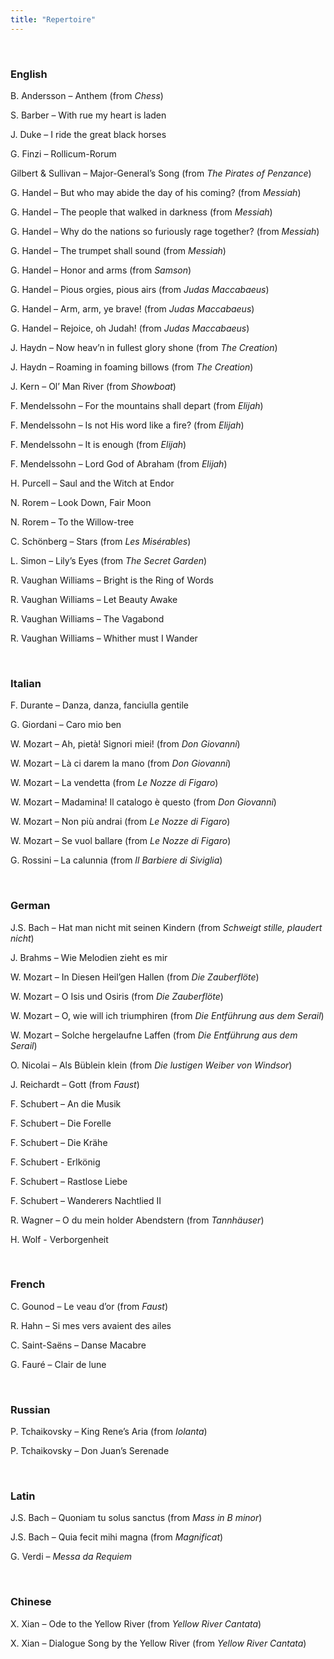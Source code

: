 ```yaml
---
title: "Repertoire"
---
```


<br>

### English
B. Andersson – Anthem (from *Chess*)

S. Barber – With rue my heart is laden

J. Duke – I ride the great black horses

G. Finzi – Rollicum-Rorum

Gilbert & Sullivan – Major-General’s Song (from *The Pirates of Penzance*)

G. Handel – But who may abide the day of his coming? (from *Messiah*)

G. Handel – The people that walked in darkness (from *Messiah*)

G. Handel – Why do the nations so furiously rage together? (from *Messiah*)

G. Handel – The trumpet shall sound (from *Messiah*)

G. Handel – Honor and arms (from *Samson*)

G. Handel – Pious orgies, pious airs (from *Judas Maccabaeus*)

G. Handel – Arm, arm, ye brave! (from *Judas Maccabaeus*)

G. Handel – Rejoice, oh Judah! (from *Judas Maccabaeus*)

J. Haydn – Now heav’n in fullest glory shone (from *The Creation*)

J. Haydn – Roaming in foaming billows (from *The Creation*)

J. Kern – Ol’ Man River (from *Showboat*)

F. Mendelssohn – For the mountains shall depart (from *Elijah*)

F. Mendelssohn – Is not His word like a fire? (from *Elijah*)

F. Mendelssohn – It is enough (from *Elijah*)

F. Mendelssohn – Lord God of Abraham (from *Elijah*)

H. Purcell – Saul and the Witch at Endor

N. Rorem – Look Down, Fair Moon

N. Rorem – To the Willow-tree

C. Schönberg – Stars (from *Les Misérables*)

L. Simon – Lily’s Eyes (from *The Secret Garden*)

R. Vaughan Williams – Bright is the Ring of Words

R. Vaughan Williams – Let Beauty Awake

R. Vaughan Williams – The Vagabond

R. Vaughan Williams – Whither must I Wander

<br>


### Italian
F. Durante – Danza, danza, fanciulla gentile

G. Giordani – Caro mio ben

W. Mozart – Ah, pietà! Signori miei! (from *Don Giovanni*)

W. Mozart – Là ci darem la mano (from *Don Giovanni*)

W. Mozart – La vendetta (from *Le Nozze di Figaro*)

W. Mozart – Madamina! Il catalogo ѐ questo (from *Don Giovanni*)

W. Mozart – Non più andrai (from *Le Nozze di Figaro*)

W. Mozart – Se vuol ballare (from *Le Nozze di Figaro*)

G. Rossini – La calunnia (from *Il Barbiere di Siviglia*)

<br>


### German
J.S. Bach – Hat man nicht mit seinen Kindern (from *Schweigt stille, plaudert nicht*)

J. Brahms – Wie Melodien zieht es mir

W. Mozart – In Diesen Heil’gen Hallen (from *Die Zauberflöte*)

W. Mozart – O Isis und Osiris (from *Die Zauberflöte*)

W. Mozart – O, wie will ich triumphiren (from *Die Entführung aus dem Serail*)

W. Mozart – Solche hergelaufne Laffen (from *Die Entführung aus dem Serail*)

O. Nicolai – Als Büblein klein (from *Die lustigen Weiber von Windsor*)

J. Reichardt – Gott (from *Faust*)

F. Schubert – An die Musik

F. Schubert – Die Forelle

F. Schubert – Die Krähe

F. Schubert - Erlkönig

F. Schubert – Rastlose Liebe

F. Schubert – Wanderers Nachtlied II

R. Wagner – O du mein holder Abendstern (from *Tannhäuser*)

H. Wolf - Verborgenheit

<br>


### French
C. Gounod – Le veau d’or (from *Faust*)

R. Hahn – Si mes vers avaient des ailes

C. Saint-Saëns – Danse Macabre

G. Fauré – Clair de lune

<br>


### Russian
P. Tchaikovsky – King Rene’s Aria (from *Iolanta*)

P. Tchaikovsky – Don Juan’s Serenade

<br>


### Latin
J.S. Bach – Quoniam tu solus sanctus (from *Mass in B minor*)

J.S. Bach – Quia fecit mihi magna (from *Magnificat*)

G. Verdi – *Messa da Requiem*

<br>


### Chinese
X. Xian – Ode to the Yellow River (from *Yellow River Cantata*)

X. Xian – Dialogue Song by the Yellow River (from *Yellow River Cantata*)